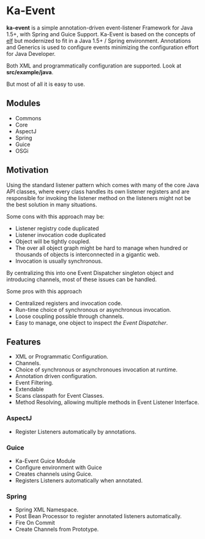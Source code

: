 = Ka-Event = 
'''ka-event''' is a simple annotation-driven event-listener Framework for Java 1.5+, with Spring and Guice Support. Ka-Event is based on the concepts of [https://elf.dev.java.net/ elf]  but modernized to fit in a Java 1.5+ / Spring environment. Annotations and Generics is used to configure events minimizing the configuration effort for Java Developer. 

Both XML and programmatically configuration are supported. Look at '''src/example/java'''.

But most of all it is easy to use.

== Modules ==
* Commons
* Core
* AspectJ
* Spring
* Guice
* OSGi

== Motivation ==
Using the standard listener pattern which comes with many of the core Java API classes, where every class handles its own listener registers and are responsible for invoking the listener method on the listeners might not be the best solution in many situations.

Some cons with this approach may be:
* Listener registry code duplicated
* Listener invocation code duplicated
* Object will be tightly coupled.
* The over all object graph might be hard to manage when hundred or thousands of objects is interconnected in a gigantic web.
* Invocation is usually synchronous.

By centralizing this into one Event Dispatcher singleton object and introducing channels, most of these issues can be handled. 

Some pros with this approach
* Centralized registers and invocation code.
* Run-time choice of synchronous or asynchronous invocation.
* Loose coupling possible through channels.
* Easy to manage, one object to inspect ''the Event Dispatcher''.

== Features ==
* XML or Programmatic Configuration.
* Channels.
* Choice of synchronous or asynchronoues invocation at runtime.
* Annotation driven configuration.
* Event Filtering.
* Extendable
* Scans classpath for Event Classes.
* Method Resolving, allowing multiple methods in Event Listener Interface.

=== AspectJ ===
* Register Listeners automatically by annotations.

=== Guice ===
* Ka-Event Guice Module
* Configure environment with Guice
* Creates channels using Guice.
* Registers Listeners automatically when annotated.

=== Spring ===
* Spring XML Namespace.
* Post Bean Processor to register annotated listeners automatically.
* Fire On Commit
* Create Channels from Prototype.